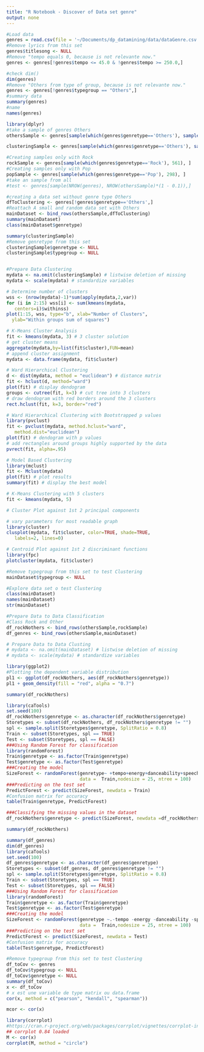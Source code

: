 ```yaml
---
title: "R Notebook - Discover of Data set genre"
output: none
---
```


```r
#Load data
genres = read.csv(file = '~/Documents/dp_datamining/data/dataGenre.csv', header = TRUE, na.strings = "?")
#Remove lyrics from this set
genres$titlesong <- NULL
#Remove "tempo equals 0, because is not relevante now."
genres <- genres[!genres$tempo <= 45.0 & !genres$tempo >= 250.0,]

```



```r

#check dim()
dim(genres)
#Remove "Others from type of group, because is not relevante now."
genres <- genres[!genres$typegroup == "Others",]
#summary data
summary(genres)
#name
names(genres)


```


```r
library(dplyr)
#take a sample of genres Others
othersSample <- genres[sample(which(genres$genretype=='Others'), sample(500:800, 1) ), ]

clusteringSample <- genres[sample(which(genres$genretype=='Others'), sample(1000:2000, 1) ), ]

#Creating samples only with Rock
rockSample <- genres[sample(which(genres$genretype=='Rock'), 561), ]
#Creating samples only with Pop
popSample <- genres[sample(which(genres$genretype=='Pop'), 298), ]
#take an sample from all
#test <- genres[sample(NROW(genres), NROW(othersSample)*(1 - 0.1)),] 

#creating a data set without genre type Others
dfToClustering <- genres[!genres$genretype=='Others',]
#Reattach A small and random data set with Others
mainDataset <- bind_rows(othersSample,dfToClustering)
summary(mainDataset)
class(mainDataset$genretype)

```
```r
summary(clusteringSample)
#Remove genretype from this set
clusteringSample$genretype <- NULL
clusteringSample$typegroup <- NULL


#Prepare Data Clustering
mydata <- na.omit(clusteringSample) # listwise deletion of missing
mydata <- scale(mydata) # standardize variables

# Determine number of clusters
wss <- (nrow(mydata)-1)*sum(apply(mydata,2,var))
for (i in 2:15) wss[i] <- sum(kmeans(mydata, 
   centers=i)$withinss)
plot(1:15, wss, type="b", xlab="Number of Clusters",
  ylab="Within groups sum of squares")

# K-Means Cluster Analysis
fit <- kmeans(mydata, 3) # 3 cluster solution
# get cluster means 
aggregate(mydata,by=list(fit$cluster),FUN=mean)
# append cluster assignment
mydata <- data.frame(mydata, fit$cluster)

# Ward Hierarchical Clustering
d <- dist(mydata, method = "euclidean") # distance matrix
fit <- hclust(d, method="ward") 
plot(fit) # display dendogram
groups <- cutree(fit, k=3) # cut tree into 3 clusters
# draw dendogram with red borders around the 3 clusters 
rect.hclust(fit, k=3, border="red")

# Ward Hierarchical Clustering with Bootstrapped p values
library(pvclust)
fit <- pvclust(mydata, method.hclust="ward",
   method.dist="euclidean")
plot(fit) # dendogram with p values
# add rectangles around groups highly supported by the data
pvrect(fit, alpha=.95)

```

```r
# Model Based Clustering
library(mclust)
fit <- Mclust(mydata)
plot(fit) # plot results 
summary(fit) # display the best model
```

```r
# K-Means Clustering with 5 clusters
fit <- kmeans(mydata, 5)

# Cluster Plot against 1st 2 principal components

# vary parameters for most readable graph
library(cluster) 
clusplot(mydata, fit$cluster, color=TRUE, shade=TRUE, 
   labels=2, lines=0)

# Centroid Plot against 1st 2 discriminant functions
library(fpc)
plotcluster(mydata, fit$cluster)
```


```r
#Remove typegroup from this set to test Clustering
mainDataset$typegroup <- NULL

#Explore data set o test Clustering
class(mainDataset)
names(mainDataset)
str(mainDataset)
```


```r
#Prepare Data to Data Classification
#Class Rock and Other
df_rockNothers <- bind_rows(othersSample,rockSample)
df_genres <- bind_rows(othersSample,mainDataset)
```

```r
# Prepare Data to Data Clusting
# mydata <- na.omit(mainDataset) # listwise deletion of missing
# mydata <- scale(mydata) # standardize variables
```

```r
library(ggplot2)
#Plotting the dependent variable distribution
pl1 <- ggplot(df_rockNothers, aes(df_rockNothers$genretype))
pl1 + geom_density(fill = "red", alpha = "0.7")
```

```r
summary(df_rockNothers)

```

```r
library(caTools)
set.seed(100)
df_rockNothers$genretype <- as.character(df_rockNothers$genretype)
Storetypes <- subset(df_rockNothers, df_rockNothers$genretype != "")
spl <- sample.split(Storetypes$genretype, SplitRatio = 0.8)
Train <- subset(Storetypes, spl == TRUE)
Test <- subset(Storetypes, spl == FALSE)
###Using Random Forest for classification
library(randomForest)
Train$genretype <- as.factor(Train$genretype)
Test$genretype <- as.factor(Test$genretype)
###Creating the model
SizeForest <- randomForest(genretype~ +tempo+energy+danceability+speechiness+accoustiness+loudness+duration+valence+instrumentalness,
                           data =  Train,nodesize = 25, ntree = 100)  
###Predicting on the test set
PredictForest <- predict(SizeForest, newdata = Train)
#Confusion matrix for accuracy
table(Train$genretype, PredictForest)
```

```r
###Classifying the missing values in the dataset
df_rockNothers$genretype <- predict(SizeForest, newdata =df_rockNothers)

summary(df_rockNothers)
```

```r
summary(df_genres)
dim(df_genres)
library(caTools)
set.seed(100)
df_genres$genretype <- as.character(df_genres$genretype)
Storetypes <- subset(df_genres, df_genres$genretype != "")
spl <- sample.split(Storetypes$genretype, SplitRatio = 0.8)
Train <- subset(Storetypes, spl == TRUE)
Test <- subset(Storetypes, spl == FALSE)
###Using Random Forest for classification
library(randomForest)
Train$genretype <- as.factor(Train$genretype)
Test$genretype <- as.factor(Test$genretype)
###Creating the model
SizeForest <- randomForest(genretype ~.-tempo -energy -danceability -speechiness -accoustiness -loudness -duration -valence -instrumentalness,
                           data =  Train,nodesize = 25, ntree = 100)  
###Predicting on the test set
PredictForest <- predict(SizeForest, newdata = Test)
#Confusion matrix for accuracy
table(Test$genretype, PredictForest)
```

```r
#Remove typegroup from this set to test Clustering
df_toCov <- genres
df_toCov$typegroup <- NULL
df_toCov$genretype <- NULL
summary(df_toCov)
x <- df_toCov
# x est une variable de type matrix ou data.frame
cor(x, method = c("pearson", "kendall", "spearman"))

mcor <- cor(x)

library(corrplot)
#https://cran.r-project.org/web/packages/corrplot/vignettes/corrplot-intro.html
## corrplot 0.84 loaded
M <- cor(x)
corrplot(M, method = "circle")

```

